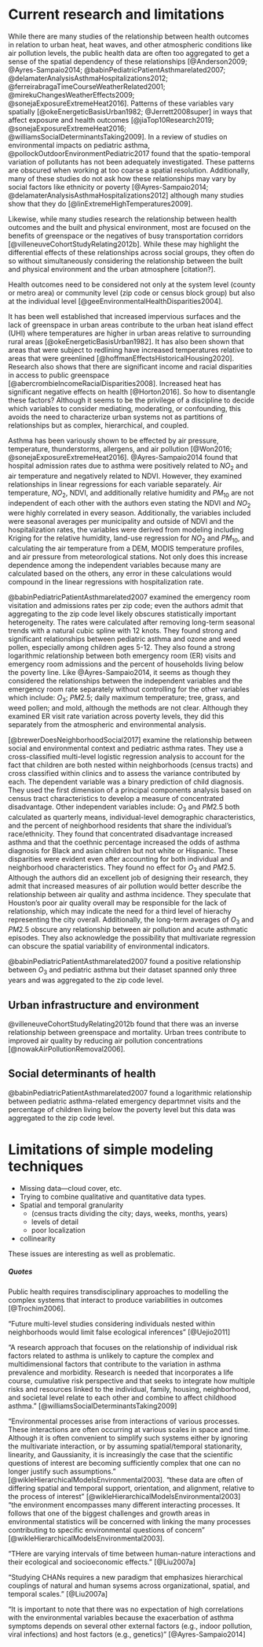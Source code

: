 # Current research and limitations {#limits}

While there are many studies of the relationship between health outcomes in relation to urban heat, heat waves, and other atmospheric conditions like air pollution levels, the public health data are often too aggregated to get a sense of the spatial dependency of these relationships [@Anderson2009; @Ayres-Sampaio2014; @babinPediatricPatientAsthmarelated2007; @delamaterAnalysisAsthmaHospitalizations2012; @ferreirabragaTimeCourseWeatherRelated2001; @mirekuChangesWeatherEffects2009; @sonejaExposureExtremeHeat2016]. Patterns of these variables vary spatially [@okeEnergeticBasisUrban1982; @Jerrett2008super] in ways that affect exposure and health outcomes [@jiaTop10Research2019; @sonejaExposureExtremeHeat2016; @williamsSocialDeterminantsTaking2009]. In a review of studies on environmental impacts on pediatric asthma, @pollockOutdoorEnvironmentPediatric2017 found that the spatio-temporal variation of pollutants has not been adequately investigated. These patterns are obscured when working at too coarse a spatial resolution. Additionally, many of these studies do not ask how these relationships may vary by social factors like ethnicity or poverty [@Ayres-Sampaio2014; @delamaterAnalysisAsthmaHospitalizations2012] although many studies show that they do [@linExtremeHighTemperatures2009]. 



Likewise, while many studies research the relationship between health outcomes and the built and physical environment, most are focused on the benefits of greenspace or the negatives of busy transportation corridors [@villeneuveCohortStudyRelating2012b]. While these may highlight the differential effects of these relationships across social groups, they often do so without simultaneously considering the relationship between the built and physical environment and the urban atmosphere [citation?]. 

Health outcomes need to be considered not only at the system level (county or metro area) or community level (zip code or census block group) but also at the individual level [@geeEnvironmentalHealthDisparities2004]. 

It has been well established that increased impervious surfaces and the lack of greenspace in urban areas contribute to the urban heat island effect (UHI) where temperatures are higher in urban areas relative to surrounding rural areas [@okeEnergeticBasisUrban1982]. It has also been shown that areas that were subject to redlining have increased temperatures relative to areas that were greenlined [@hoffmanEffectsHistoricalHousing2020]. Research also shows that there are significant income and racial disparities in access to public greenspace [@abercrombieIncomeRacialDisparities2008]. Increased heat has significant negative effects on health [@Horton2016]. So how to disentangle these factors? Although it seems to be the privilege of a discipline to decide which variables to consider mediating, moderating, or confounding, this avoids the need to characterize urban systems not as partitions of relationships but as complex, hierarchical, and coupled.


Asthma has been variously shown to be effected by air pressure, temperature, thunderstorms, allergens, and air pollution [@Won2016; @sonejaExposureExtremeHeat2016]. @Ayres-Sampaio2014 found that hospital admission rates due to asthma were positively related to $NO_2$ and air temperature and negatively related to NDVI. However, they examined relationships in linear regressions for each variable separately. Air temperature, $NO_2$, NDVI, and additionally relative humidity and $PM_{10}$ are not independent of each other with the authors even stating the NDVI and $NO_2$ were highly correlated in every season. Additionally, the variables included were seasonal averages per municipality and outside of NDVI and the hospitalization rates, the variables were derived from modeling including Kriging for the relative humidity, land-use regression for $NO_2$ and $PM_{10}$, and calculating the air temperature from a DEM, MODIS temperature profiles, and air pressure from meteorological stations. Not only does this increase dependence among the independent variables because many are calculated based on the others, any error in these calculations would compound in the linear regressions with hospitalization rate.

@babinPediatricPatientAsthmarelated2007 examined the emergency room visitation and admissions rates per zip code; even the authors admit that aggregating to the zip code level likely obscures statistically important heterogeneity. The rates were calculated after removing long-term seasonal trends with a natural cubic spline with 12 knots. They found strong and significant relationships between pediatric asthma and ozone and weed pollen, especially among children ages 5-12. They also found a strong logarithmic relationship between both emergency room (ER) visits and emergency room admissions and the percent of households living below the poverty line. Like @Ayres-Sampaio2014, it seems as though they considered the relationships between the independent variables and the emergency room rate separately without controlling for the other variables which include: $O_3$; $PM2.5$; daily maximum temperature; tree, grass, and weed pollen; and mold, although the methods are not clear. Although they examined ER visit rate variation across poverty levels, they did this separately from the atmospheric and environmental analysis. 

[@brewerDoesNeighborhoodSocial2017] examine the relationship between social and environmental context and pediatric asthma rates. They use a cross-classified multi-level logistic regression analysis to account for the fact that children are both nested within neighborhoods (census tracts) and cross classified within clinics and to assess the variance contributed by each. The dependent variable was a binary prediction of child diagnosis. They used the first dimension of a principal components analysis based on census tract characteristics to develop a measure of concentrated disadvantage. Other independent variables include: $O_3$ and $PM2.5$ both calculated as quarterly means, individual-level demographic characteristics, and the percent of neighborhood residents that share the individual's race/ethnicity. They found that concentrated disadvantage increased asthma and that the coethnic percentage increased the odds of asthma diagnosis for Black and asian children but not white or Hispanic. These disparities were evident even after accounting for both individual and neighborhood characteristics. They found no effect for $O_3$ and $PM2.5$. Although the authors did an excellent job of designing their research, they admit that increased measures of air pollution would better describe the relationship between air quality and asthma incidence. They speculate that Houston's poor air quality overall may be responsible for the lack of relationship, which may indicate the need for a third level of hierachy representing the city overall. Additionally, the long-term averages of $O_3$ and $PM2.5$ obscure any relationship between air pollution and acute asthmatic episodes. They also acknowledge the possibility that multivariate regression can obscure the spatial variability of environmental indicators.








@babinPediatricPatientAsthmarelated2007 found a positive relationship between $O_3$ and pediatric asthma but their dataset spanned only three years and was aggregated to the zip code level.

## Urban infrastructure and environment {#urbenv-pubhealth}

@villeneuveCohortStudyRelating2012b found that there was an inverse relationship between greenspace and mortality. Urban trees contribute to improved air quality by reducing air pollution concentrations [@nowakAirPollutionRemoval2006]. 

## Social determinants of health {#soc-det}

@babinPediatricPatientAsthmarelated2007 found a logarithmic relationship between pediatric asthma-related emergency departmnet visits and the percentage of children living below the poverty level but this data was aggregated to the zip code level.


# Limitations of simple modeling techniques {#model-limits}


* Missing data---cloud cover, etc.
* Trying to combine qualitative and quantitative data types.
* Spatial and temporal granularity
  * (census tracts dividing the city; days, weeks, months, years) 
  * levels of detail
  * poor localization
* collinearity

These issues are interesting as well as problematic.














##### Quotes

Public health requires transdisciplinary approaches to modelling the complex systems that interact to produce variabilities in outcomes [@Trochim2006].

"Future multi-level studies considering individuals nested within neighborhoods would limit false ecological inferences" [@Uejio2011]

"A research approach that focuses on the relationship of individual risk factors related to asthma is unlikely to capture the complex and multidimensional factors that contribute to the variation in asthma prevalence and morbidity. Research is needed that incorporates a life course, cumulative risk perspective and that seeks to integrate how multiple risks and resources linked to the individual, family, housing, neighborhood, and societal level relate to each other and combine to affect childhood asthma." [@williamsSocialDeterminantsTaking2009]


"Environmental processes arise from interactions of various processes. These interactions are often occurring at various scales in space and time. Although it is often convenient to simplify such systems either by ignoring the multivariate interaction, or by assuming spatial/temporal stationarity, linearity, and Gaussianity, it is increasingly the case that the scientific questions of interest are becoming sufficiently complex that one can no longer justify such assumptions." [@wikleHierarchicalModelsEnvironmental2003]. "these data are often of differing spatial and temporal support, orientation, and alignment, relative to the process of interest" [@wikleHierarchicalModelsEnvironmental2003] "the environment encompasses many different interacting processes. It follows that one of the biggest challenges and growth areas in environmental statistics will be concerned with linking the many processes contributing to specific environmental questions of concern" [@wikleHierarchicalModelsEnvironmental2003].

"THere are varying intervals of time between human-nature interactions and their ecological and socioeconomic effects." [@Liu2007a]

"Studying CHANs requires a new paradigm that emphasizes hierarchical couplings of natural and human sysems across organizational, spatial, and temporal scales." [@Liu2007a]

"It is important to note that there was no expectation of high correlations with the environmental variables because the exacerbation of asthma symptoms depends on several other external factors (e.g., indoor pollution, viral infections) and host factors (e.g., genetics)" [@Ayres-Sampaio2014]



